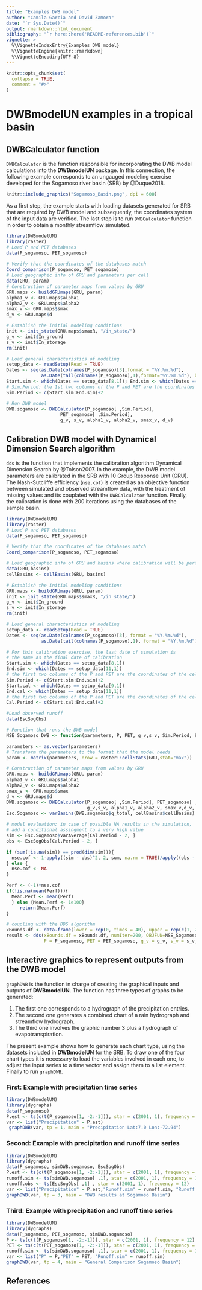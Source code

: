 ```yaml
---
title: "Examples DWB model"
author: "Camila Garcia and David Zamora"
date: "`r Sys.Date()`"
output: rmarkdown::html_document
bibliography: "`r here::here('README-references.bib')`"
vignette: >
  %\VignetteIndexEntry{Examples DWB model}
  %\VignetteEngine{knitr::rmarkdown}
  %\VignetteEncoding{UTF-8}
---
```


```r
knitr::opts_chunk$set(
  collapse = TRUE,
  comment = "#>"
)
```

# DWBmodelUN examples in a tropical basin

## DWBCalculator function

`DWBCalculator` is the function responsible for incorporating the DWB model calculations into the **DWBmodelUN** package. In this connection, the following example corresponds to an ungauged modeling exercise developed for the Sogamoso river basin (SRB) by @Duque2018.

```r
knitr::include_graphics("Sogamoso_Basin.png", dpi = 600)
```

As a first step, the example starts with loading datasets generated for SRB that are required by DWB model and subsequently, the coordinates system of the input data are verified. The last step is to run `DWBCalculator` function in order to obtain a monthly streamflow simulated.

```r
library(DWBmodelUN)
library(raster)
# Load P and PET databases
data(P_sogamoso, PET_sogamoso)
 
# Verify that the coordinates of the databases match
Coord_comparison(P_sogamoso, PET_sogamoso)
# Load geographic info of GRU and parameters per cell
data(GRU, param)
# Construction of parameter maps from values by GRU
GRU.maps <- buildGRUmaps(GRU, param)
alpha1_v <- GRU.maps$alpha1
alpha2_v <- GRU.maps$alpha2
smax_v <- GRU.maps$smax
d_v <- GRU.maps$d

# Establish the initial modeling conditions
init <- init_state(GRU.maps$smaxR, "/in_state/")
g_v <- init$In_ground
s_v <- init$In_storage
rm(init)

# Load general characteristics of modeling
setup_data <- readSetup(Read = TRUE)
Dates <- seq(as.Date(colnames(P_sogamoso)[3],format = "%Y.%m.%d"), 
             as.Date(tail(colnames(P_sogamoso),1),format="%Y.%m.%d"), by = "month")
Start.sim <- which(Dates == setup_data[8,1]); End.sim <- which(Dates == setup_data[10,1])
# Sim.Period: the 1st two columns of the P and PET are the coordinates of the cells
Sim.Period <- c(Start.sim:End.sim)+2  

# Run DWB model
DWB.sogamoso <- DWBCalculator(P_sogamoso[ ,Sim.Period], 
                    PET_sogamoso[ ,Sim.Period],
                    g_v, s_v, alpha1_v, alpha2_v, smax_v, d_v)
```

## Calibration DWB model with Dynamical Dimension Search algorithm

`dds` is the function that implements the calibration algorithm Dynamical Dimension Search by @Tolson2007. In the example, the DWB model parameters are calibrated in the SRB with 10 Group Response Unit (GRU). The Nash-Sutcliffe efficiency (`nse.cof`) is created as an objective function between simulated and observed streamflow data, with the treatment of missing values and its couplated with the `DWBCalculator` function. Finally, the calibration is done with 200 iterations using the databases of the sample basin.

```r
library(DWBmodelUN)
library(raster)
# Load P and PET databases
data(P_sogamoso, PET_sogamoso)

# Verify that the coordinates of the databases match
Coord_comparison(P_sogamoso, PET_sogamoso)

# Load geographic info of GRU and basins where calibration will be performed
data(GRU,basins)
cellBasins <- cellBasins(GRU, basins)

# Establish the initial modeling conditions
GRU.maps <- buildGRUmaps(GRU, param)
init <- init_state(GRU.maps$smaxR, "/in_state/")
g_v <- init$In_ground
s_v <- init$In_storage
rm(init)

# Load general characteristics of modeling
setup_data <- readSetup(Read = TRUE)
Dates <- seq(as.Date(colnames(P_sogamoso)[3], format = "%Y.%m.%d"), 
             as.Date(tail(colnames(P_sogamoso),1), format = "%Y.%m.%d"), by = "month")

# For this calibration exercise, the last date of simulation is 
# the same as the final date of calibration
Start.sim <- which(Dates == setup_data[8,1])
End.sim <- which(Dates == setup_data[11,1])
# the first two columns of the P and PET are the coordinates of the cells
Sim.Period <- c(Start.sim:End.sim)+2 
Start.cal <- which(Dates == setup_data[9,1])
End.cal <- which(Dates == setup_data[11,1])
# the first two columns of the P and PET are the coordinates of the cells
Cal.Period <- c(Start.cal:End.cal)+2  

#Load observed runoff
data(EscSogObs)

# Function that runs the DWB model
NSE_Sogamoso_DWB <- function(parameters, P, PET, g_v,s_v, Sim.Period, EscObs, Cal.Period){

parameters <- as.vector(parameters)
# Transform the parameters to the format that the model needs
param <- matrix(parameters, nrow = raster::cellStats(GRU,stat="max"))  

# Construction of parameter maps from values by GRU
GRU.maps <- buildGRUmaps(GRU, param)
alpha1_v <- GRU.maps$alpha1
alpha2_v <- GRU.maps$alpha2
smax_v <- GRU.maps$smax
d_v <- GRU.maps$d
DWB.sogamoso <- DWBCalculator(P_sogamoso[ ,Sim.Period], PET_sogamoso[ ,Sim.Period],
                              g_v,s_v, alpha1_v, alpha2_v, smax_v,d_v, calibration = TRUE)
Esc.Sogamoso <- varBasins(DWB.sogamoso$q_total, cellBasins$cellBasins)

# model evaluation; in case of possible NA results in the simulation, 
# add a conditional assingment to a very high value
sim <- Esc.Sogamoso$varAverage[Cal.Period - 2, ]
obs <- EscSogObs[Cal.Period - 2, ]

if (sum(!is.na(sim)) == prod(dim(sim))){
  nse.cof <- 1-apply((sim - obs)^2, 2, sum, na.rm = TRUE)/apply((obs - apply(obs, 2, mean, na.rm = TRUE))^2, 2, sum, na.rm = TRUE)
} else {
  nse.cof <- NA
}

Perf <- (-1)*nse.cof
if(!is.na(mean(Perf))){ 
  Mean.Perf <- mean(Perf)
  } else {Mean.Perf <- 1e100}
     return(Mean.Perf)
}

# coupling with the DDS algorithm
xBounds.df <- data.frame(lower = rep(0, times = 40), upper = rep(c(1, 2000), times = c(30, 10)))
result <- dds(xBounds.df = xBounds.df, numIter=200, OBJFUN=NSE_Sogamoso_DWB,
              P = P_sogamoso, PET = PET_sogamoso, g_v = g_v, s_v = s_v, Sim.Period = Sim.Period, EscObs = EscSogObs, Cal.Period = Cal.Period)
```

## Interactive graphics to represent outputs from the DWB model
`graphDWB` is the function in charge of creating the graphical inputs and outputs of **DWBmodelUN**. The function has three types of graphs to be generated:

1. The first one corresponds to a hydrograph of the precipitation entries. 
2. The second one generates a combined chart of a rain hydrograph and streamflow hydrograph.
3. The third one involves the graphic number 3  plus a hydrograph of evapotranspiration.

The present example shows how to generate each chart type, using the datasets included in **DWBmodelUN** for the SRB. To draw one of the four chart types it is necessary to load the variables involved in each one, to adjust the input series to a time vector and assign them to a list element. Finally to run `graphDWB`.

### First: Example with precipitation time series

```r
library(DWBmodelUN)
library(dygraphs)
data(P_sogamoso)
P.est <- ts(c(t(P_sogamoso[1, -2:-1])), star = c(2001, 1), frequency = 12)
var <- list("Precipitation" = P.est)
 graphDWB(var, tp = 1, main = "Precipitation Lat:7.0 Lon:-72.94")
```

### Second: Example with precipitation and runoff time series

```r
library(DWBmodelUN)
library(dygraphs)
data(P_sogamoso, simDWB.sogamoso, EscSogObs)
P.est <- ts(c(t(P_sogamoso[1, -2:-1])), star = c(2001, 1), frequency = 12)
runoff.sim <- ts(simDWB.sogamoso[ ,1], star = c(2001, 1), frequency = 12)
runoff.obs <- ts(EscSogObs[ ,1] , star = c(2001, 1), frequency = 12)
var <- list("Precipitation" = P.est,"Runoff.sim" = runoff.sim, "Runoff.obs" = runoff.obs)
graphDWB(var, tp = 3, main = "DWB results at Sogamoso Basin")
```

### Third: Example with precipitation and runoff time series

```r
library(DWBmodelUN)
library(dygraphs)
data(P_sogamoso, PET_sogamoso, simDWB.sogamoso)
P <- ts(c(t(P_sogamoso[1, -2:-1])), star = c(2001, 1), frequency = 12)
PET <- ts(c(t(PET_sogamoso[1, -2:-1])), star = c(2001, 1), frequency = 12)
runoff.sim <- ts(simDWB.sogamoso[ ,1], star = c(2001, 1), frequency = 12)
var <- list("P" = P,"PET" = PET, "Runoff.sim" = runoff.sim)
graphDWB(var, tp = 4, main = "General Comparison Sogamoso Basin")
```

## References


